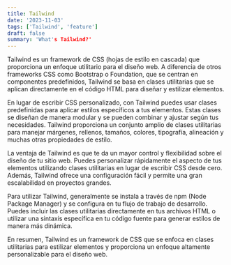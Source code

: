 ```yaml
---
title: Tailwind
date: '2023-11-03'
tags: ['Tailwind', 'feature']
draft: false
summary: 'What's Tailwind?'
---
```


Tailwind es un framework de CSS (hojas de estilo en cascada) que proporciona un enfoque utilitario para el diseño web. A diferencia de otros frameworks CSS como Bootstrap o Foundation, que se centran en componentes predefinidos, Tailwind se basa en clases utilitarias que se aplican directamente en el código HTML para diseñar y estilizar elementos.

En lugar de escribir CSS personalizado, con Tailwind puedes usar clases predefinidas para aplicar estilos específicos a tus elementos. Estas clases se diseñan de manera modular y se pueden combinar y ajustar según tus necesidades. Tailwind proporciona un conjunto amplio de clases utilitarias para manejar márgenes, rellenos, tamaños, colores, tipografía, alineación y muchas otras propiedades de estilo.

La ventaja de Tailwind es que te da un mayor control y flexibilidad sobre el diseño de tu sitio web. Puedes personalizar rápidamente el aspecto de tus elementos utilizando clases utilitarias en lugar de escribir CSS desde cero. Además, Tailwind ofrece una configuración fácil y permite una gran escalabilidad en proyectos grandes.

Para utilizar Tailwind, generalmente se instala a través de npm (Node Package Manager) y se configura en tu flujo de trabajo de desarrollo. Puedes incluir las clases utilitarias directamente en tus archivos HTML o utilizar una sintaxis específica en tu código fuente para generar estilos de manera más dinámica.

En resumen, Tailwind es un framework de CSS que se enfoca en clases utilitarias para estilizar elementos y proporciona un enfoque altamente personalizable para el diseño web.